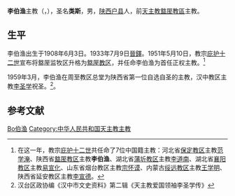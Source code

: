 {{Infobox Christian leader
| honorific-prefix = 主教
|name = 李伯漁<br>Bishop Louis Li Pai-yu
| title = 前[[天主教盩厔教區|天主教盩厔教區]][[主教|主教]]
|image =
|image_size = 
|image_caption  = 
|birth_date  = 1908年6月3日
|birth_place = {{QIN}}[[陝西省|陝西省]][[戶縣|戶縣]]
|death_date  = {{Death date and age|1980|2|8|1908|6|3|}}
|death_place = {{PRC}}
|occupation     = [[羅馬天主教|羅馬天主教]][[主教|主教]]
| ordination = 1933年7月9日
| consecration = 1951年8月5日
| consecrated_by = [[周維道|周維道]][[主教|主教]]
| previous_post = [[天主教盩厔教區|天主教盩厔教區]][[主教|主教]]
}}

'''李伯渔'''主教（{{lang-en|Bishop '''Louis Li Pai-yu'''}}，{{Bd|1908年|6月3日|1980年|2月8日|catIdx=L李}}），圣名'''类斯'''，男，[[陕西|陕西]][[户县|户县]]人，前[[天主教盩厔教區|天主教盩厔教區]]主教。

== 生平 ==
李伯渔出生于1908年6月3日。1933年7月9日[[晉鐸|晉鐸]]。1951年5月10日，教宗[[庇护十二世|庇护十二世]]宣布将盩厔监牧区升格为[[盩厔教区|盩厔教区]]，并任命李伯渔为首任正权主教。<ref>在这一年，教宗[[庇护十二世|庇护十二世]]共任命了7位中国籍主教：河北省[[保定教区|保定教区]]主教[[范学淹|范学淹]]、陕西省[[盩厔教区|盩厔教区]]主教'''李伯渔'''、湖北省[[蒲圻教区|蒲圻教区]]主教[[李道南|李道南]]、湖北省[[襄阳教区|襄阳教区]]主教[[易宣化|易宣化]]、山东省烟台教区主教[[宗怀谟|宗怀谟]]、内蒙古[[绥远教区|绥远教区]]主教[[王学明_(1910年)|王学明]]、陕西省延安教区主教[[李宣德|李宣德]]。</ref>

1959年3月，李伯渔在周至教区总堂为陕西省第一位自选自圣的主教，汉中教区主教[[李圣学|李圣学]]祝圣。<ref>汉台区政协编《汉中市文史资料》第二辑《天主教爱国领袖李圣学传》</ref>。

== 参考文献 ==
{{reflist}}

{{Authority control}}
{{DEFAULTSORT:Li李}}
[[Category:李姓|Bo伯渔]]
[[Category:中华人民共和国天主教主教|Category:中华人民共和国天主教主教]]